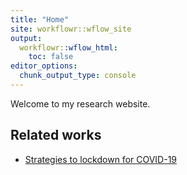 ```yaml
---
title: "Home"
site: workflowr::wflow_site
output:
  workflowr::wflow_html:
    toc: false
editor_options:
  chunk_output_type: console
---
```


Welcome to my research website.

## Related works

* [Strategies to lockdown for COVID-19](https://oucomo.github.io/lockdown_strategies/index.html)
